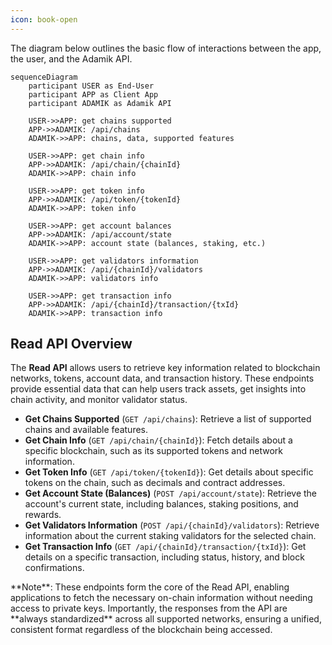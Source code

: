 ```yaml
---
icon: book-open
---
```


The diagram below outlines the basic flow of interactions between the app, the user, and the Adamik API.

```mermaid
sequenceDiagram
    participant USER as End-User
    participant APP as Client App
    participant ADAMIK as Adamik API

    USER->>APP: get chains supported
    APP->>ADAMIK: /api/chains
    ADAMIK->>APP: chains, data, supported features

    USER->>APP: get chain info
    APP->>ADAMIK: /api/chain/{chainId}
    ADAMIK->>APP: chain info

    USER->>APP: get token info
    APP->>ADAMIK: /api/token/{tokenId}
    ADAMIK->>APP: token info

    USER->>APP: get account balances
    APP->>ADAMIK: /api/account/state
    ADAMIK->>APP: account state (balances, staking, etc.)

    USER->>APP: get validators information
    APP->>ADAMIK: /api/{chainId}/validators
    ADAMIK->>APP: validators info

    USER->>APP: get transaction info
    APP->>ADAMIK: /api/{chainId}/transaction/{txId}
    ADAMIK->>APP: transaction info
```

## Read API Overview

The **Read API** allows users to retrieve key information related to blockchain networks, tokens, account data, and transaction history. These endpoints provide essential data that can help users track assets, get insights into chain activity, and monitor validator status.

- **Get Chains Supported** (`GET /api/chains`): Retrieve a list of supported chains and available features.
- **Get Chain Info** (`GET /api/chain/{chainId}`): Fetch details about a specific blockchain, such as its supported tokens and network information.
- **Get Token Info** (`GET /api/token/{tokenId}`): Get details about specific tokens on the chain, such as decimals and contract addresses.
- **Get Account State (Balances)** (`POST /api/account/state`): Retrieve the account's current state, including balances, staking positions, and rewards.
- **Get Validators Information** (`POST /api/{chainId}/validators`): Retrieve information about the current staking validators for the selected chain.
- **Get Transaction Info** (`GET /api/{chainId}/transaction/{txId}`): Get details on a specific transaction, including status, history, and block confirmations.

<Info>
  **Note**: These endpoints form the core of the Read API, enabling applications
  to fetch the necessary on-chain information without needing access to private
  keys. Importantly, the responses from the API are **always standardized**
  across all supported networks, ensuring a unified, consistent format
  regardless of the blockchain being accessed.
</Info>
